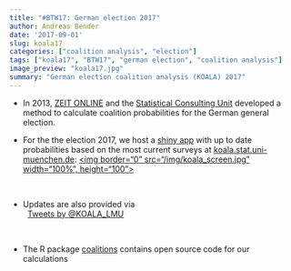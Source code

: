 ```yaml
---
title: "#BTW17: German election 2017"
author: Andreas Bender
date: '2017-09-01'
slug: koala17
categories: ["coalition analysis", "election"]
tags: ["koala17", "BTW17", "german election", "coalition analysis"]
image_preview: "koala17.jpg"
summary: "German election coalition analysis (KOALA) 2017"
---
```



- In 2013, [ZEIT ONLINE](http://www.zeit.de/serie/wahlistik) and the [Statistical Consulting Unit](http://www.stablab.stat.uni-muenchen.de/index.html) developed
a method to calculate coalition probabilities for the German general election.

- For the the election 2017, we host a
[shiny app](https://shiny.rstudio.com/) with up to date probabilities based on
the most current surveys at
[koala.stat.uni-muenchen.de](http://koala.stat.uni-muenchen.de):
<a href="http://koala.stat.uni-muenchen.de">
<img border="0" src="/img/koala_screen.jpg" width="100%", height="100">
</a>

&nbsp;
&nbsp;

- Updates are also provided via </br>&nbsp;
<a class="twitter-timeline tw-align-center"
  href="https://twitter.com/KOALA_LMU"
  data-width="300"
  data-height="300"
  data-tweet-limit="1">Tweets by @KOALA_LMU</a> <script async src="//platform.twitter.com/widgets.js" charset="utf-8"></script>


&nbsp;
&nbsp;

- The R package [coalitions](https://adibender.github.io/coalitions/) contains
open source code for our calculations


